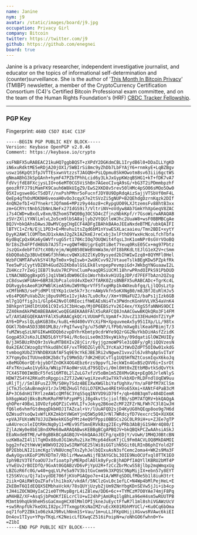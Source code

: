 ```yaml
---
name: Janine
nym: j9
avatar: /static/images/board/j9.jpg
occupation: Privacy Girl
company: Bitcoin
twitter: https://twitter.com/j9
github: https://github.com/enegnei
board: true
---
```


Janine is a privacy researcher, independent investigative journalist, and
educator on the topics of informational self-determination and
(counter)surveillance. She is the author of '[This Month In Bitcoin Privacy][tmibp]'
(TMIBP) newsletter, a member of the CryptoCurrency Certification Consortium
(C4)'s Certified Bitcoin Professional exam committee, and on the team of the
Human Rights Foundation's (HRF) [CBDC Tracker Fellowship][cbdc].

---

### PGP Key

Fingerprint: `468D C5D7 814C C13F`

```
-----BEGIN PGP PUBLIC KEY BLOCK-----
Version: Keybase OpenPGP v2.0.46
Comment: https://keybase.io/crypto

xsFNBFX5uRABEAC21kuHQ7ggbBQST+zXPdY2DGKdmCBL1IrydB6l0+DDaILLYgKD
iN6xuRdktME5eRDjA20jOX1/5WBIrSi8mc9yZhDb7LbFYAjY6+rnmkyE+LqBZBgv
uswz16KpQt3fpJVTTEsxwnVtzzsTJAGQN+PsLQpmu8SkHOwotm8sv63iii6gctWS
gNmaABhG3kSpGAnh+hymF47PZbTPhhLcid6y3LkJxGypKWzqBSHG1+kT+fDK7vA7
FdVvjfdE8FXcjysLIO+o6eMT0CG5ViShBn7AGeoCIvqA9sG/+bG3T2iPDmmbpzhf
geozRfFJ79iMamFK9Cauh6W8kUIgZ9/EwS2XKD8v5rev50lHMc4pSO06sMOo5Ow0
05XIvgswe8GcTSdDT//nxPshPMnr5oFucnfJDY8U9DpRdqAizSajjVTSbVf0mF4L
QeEp4qfhOsMOKNH6veoaH0vOo3cqyX7e2tSVzZi5gNUP+B2QEhdgDzrnKqzk2DIf
4nQN2efbI+U7YnekrtJQfmm6+MPzz9y44oz8+cRypgUO09LXJtzemsFv88htB3xx
zm+GCRYctNnb52bNnLNeFx27IdGS9i7/VltriNV+oVdyw8Ab7GmkYhXpGeqV8ZAC
i7s4CWD+wBxdLv8xm/BZhomSTWQ0Bg3OC5D4cZfjnzNbkKpf/r7GsoWirwARAQAB
zSVrZXliYXNlLmlvL2o5cm9lbSA8ajlyb2VtQGtleWJhc2UuaW8+wsF0BBMBCgAe
BQJV+bkQAhsDAwsJBwMVCggCHgECF4ADFgIBAhkBAAoJEEaNxdeBTME/ubkQAIFI
lBTYC1+ZrN/EjL1PD3+E+Mnvhu1tsZqd6bM1nYswESXLacaaieu/Tmn2BDI+xytY
DyyK2AWClCOMTbmJD1xkAmJ2gZkIAZkmEJreCxbj3xlFthO9YwxHcNcoLfchTbfa
6ydBqCpQx6Ka6yGWVfrugG5rt170KcIOq7OUQWit4fqsL3nK1omNPr0sGVrVOoBQ
NrI8sZh4FPfdH8Ub7AJ5Tz+vgQWfHBUjgrEqOtiBet7Yeuq0RsE05Cx+mg97Pbtz
JszQGxdebFTd7tcX00/ejm/Wq0B50EWeBVmWa3m/dfI8bRKdLtEJlG1eX2V+cSmm
6bDQ0abZp3BUvE6WGf3hhWucvQWXi82ZlKyD9ysyed2bIhWIwIzq8+8QYMFl0Hel
WzbFCNMTAFwVkSY4lRpTm0x+9qIswb+2wUKCvv92JVtaueTslkBEgKDw5PZpkfRk
Tee5wPiCyytVDZ8h4GudZGIKb0alGSLEk8lvnpepPevmpiGd+JWkbgYNGuaawI2L
ZU4Kcz7rZeGjIEB7l9uUx7RCPVnClumPeaqQRSiUCMl18hrwPRndOIPkS91PbDUD
LtNACN8DggBxpO5jJq1VbW1dbW06CEo1Worh8xkvH1UIgJDP/d7FEFTbAzn2QZsg
zC8dswsWFUAH+6BR38JbPcaloVd4vXDeX7fARK0ZzsBNBFX5uRABCADc+TgrKc4L
DGRvgybsAeoR1KPWBlKieA5HuIW9YNprVfF5fxqHRp1k4WXeubfgq/LjlQOsLztp
xCMfbHN3/sePjdMPltEYKp1cUe5k7r3crnAWpVkfn5oKXNgB0/m8JBfJEuRlHJv5
v6s4PQ6PuVabZUcj8pu9VMSx1IvjkAs7Lu0cRx//Xm+Y0NaFUZJ/baPs1jIzk6GB
ml7g1QffigJs1/Glp642NvOl0REocifhWEAEsNi4Tx3PWdncKGnHVVLVK54aVnK4
38hkpnY1HdlDtUO61C9IvSJC3bHcwp/MjOP6EBSzYv26I4ex/YXgS5faNNHS9DCI
ZZ40kmdAkPWDABEBAAHCwoQEGAEKAA8FAlX5uRAFCQ8JnAACGwwBKQkQRo3F14FM
wT/AXSAEGQEKAAYFAlX5uRAACgkQCrLVUUmPfLVpmAf+JUvcZ133EHuHdnTZiYyP
AY6+DPxslQLqbKGB30x/ku8L+Hd400vVYcXiFN+XpquvmeAx5y951IXp/LL/98tx
OGKl7b0nA5D33B01MLBz/rPqIfwvq7g/u75dNP/LfPb0/mXwg0ilKea6PBimjT/3
fuMZWsqSzLNFGIKwHODQb6zvpDYhrKbmtp9cdrWYe9Q2rGG2NuYkbDiHAsfZzidK
GogpA5XJsKoJLEND5L6YtF94i/Rc6oiLse0m339xyWikhy/09dqatiGlOWZHUIEy
B/j3H5BUzRhQ9r3sVkuMTB0XIv28jCir/6yjjgzmoWP9le3iQBFy/gRjiQQVzesN
0ak2EACCWzogOzYhkud8hC6F/vxTR9DZGly07L3YcKaXJtWvDZdPT5OI0w01xkdG
tvmbogXUbZ3YNhDBXUAfAF5q9E9cYkEJBE3Ri2vNgweZ1vxv2l6Jv8hqApSvITaY
X7YqmyDoITUUne8OK2b8cTyI9Mm5D/7dK2HEUCvTlg1UQ5HfNZtCosmIqvX6koJq
x8eMGO6orQErbjybDfZnOKX4OG4Ebz6rzs9ppvfLJeckWIn4GxBSzQVV6i+IsrOt
4FxTKniwAo1Vy6Xa/WNip7FAo0WrsULd79SQIvi/0ml0Ht0xZEtbMBvtkSdQvYtk
7CX4ST00IWdBcF5feS16MT0L2lZuLG7xfzV5oBm1m5Z0XMvGKq+pEgO6JrleNlyS
HDW7ZS4Y42RKudtoRpgpisZ2TJ2wW/wgiXzevR1w7XkTvkbXDrRLDFndlUqEW9uu
uRljTj//SmlBFusZJ7M/S0Hy7Sdz4BEIXwXWGlbiYafUghXv/Yn/aF0PfM7XClSm
jCTmJ5cGAuBnmqkV1rJxlMDZHuGlfdiLO7EMJwo4REtHVo65Xmi+XANtF4PaB3cM
AP+3C6dnH1TRYlzeAW1cQMf6C3YqS5qqINYVD9iD79f+/qb+60B3qmTv404DIemR
bX6gpWaOjBksBsMoKRoFMFhPzpHPSjJ8g4kvtScjiolfBb/sDM7ATQRV+bkQAQgA
qhOPer49BxL1OVOzfp6QPZiCvHVLIfvJokyq2B6oeZcMF2ZFZrNLFWh7C3l81wJH
fQ6le6vhmfGtdmqqDkbHOJ1TAZcal+Vr/lUuAFQD2sjD4KyUG0hQEqp8oo9g7H6d
QZWsudYsoQw1vWfLKKZmkbtVWGmYjnQ5W5p90JrNl7WRdcyfD7Vexcrc5Q+XUX6K
+pVAJFUXsWN7UJJUZW4ekKG5qFMtz4eQ9fPppiOBBSCs2GC0LR9iH+u+ZJEe7gTP
uA4UrecoleIQtRHcNq0y11+MEv9SfSmnERVkBzg2IEcyPRb3AbBjG1SHWr4Q80/I
ZjlAzWy0e8bE1BndXMe68wARAQABwsKEBBgBCgAPBQJV+bkQBQkPCZwAAhsiASkJ
EEaNxdeBTME/wF0gBBkBCgAGBQJV+bkQAAoJECFg/qxEDjY/vUwH/1MHQJ0BtcBN
uzKW8aZI4l1lTqHOx88u0JG1WsRu2iXe7Mcp64dkoKTjCL9Fm0ACVLOQ8MkDAMOI
bgg2nfe2thWvWjW8WVOI2Q1wSIRWfGE25lWi8iGGTihN5Git0LRInB6phIYold2F
BP2EbbLNI21imcKgzlVN8UcmqTXsZyhJelbQIxuAsN3sfCemc2oma4+WK2s9Ma3F
dwAyUgvsKEoP1MVXDTm7/RblirMwwuwNijfB3AYGCbL3OIE9NoOCUfxql0TTK1EO
Iph9BzV3TEfoaOU7Jxfioatp7yMERpdlAOlk0yFycBjhADPfIAQYllKBRU2bMT4P
vYwEUv2rBOIDfQ/9GxAt0GQABzVD6vPjYpU2R+fzCcZbrMcwS58jlbp2mqWmqxUq
LBZGzR6fc0G/w40+gqLVLPe5a97V3b1tGvCmm9k3XPQSC9NpMijIX+ebn57y8EYT
t25SKVcu/Qj7a1vydDE706fjKVoPGAQpo7e+41A/WMFqSDOLfMOe5b1l8iuH3trt
2iik+QAiRWtQuZFafvlhi1koX/vkdAf/5NClzGvL0c1efLC+N4Wp4bMlPejHeL+E
ZkEBmT6QIdEQQX5EMbhaVckH/78sQUYjUzybZjUm9ZNnYbgKDnSEVw5jJi+ib4cp
tJH4iZOCNOHyIaC2ie0TYMvpBgrL4iZ8lew/DD6+6c++TYMCzM7O0YAe74mjF8Pq
aM4HBZ/XF+AsqSjbPmOKfIELcrClU+wI24hPjAmURq1lgBhLa96eH4sm5wRUUTPB
M3mtb9hqUk9heH5sGaCmxgHCX0lMmlOPIjkneJuEyctFfwR7l1ml8shiVGAWzUcV
+sw5RnpfUk7keOXLI82pcJTTxmgptKsNaIMZruEcXK01RbhMYUCl/+Ku0Cq6bOma
oq71foP2ZBk1x06zkAJ9RvLhNnm1S+Vau/1m+uLLJFKpUHijiXGvwsRVAwc6kiEI
Dn4ov1TIyu+YPqvTKqLrK2NeicLfEXwqCZ516iPoipN+w/oNhGO6fwhn0+Y=
=Z1bI
-----END PGP PUBLIC KEY BLOCK-----
```

[tmibp]: https://enegnei.github.io/This-Month-In-Bitcoin-Privacy/
[cbdc]: https://hrf.org/cbdctracker/
